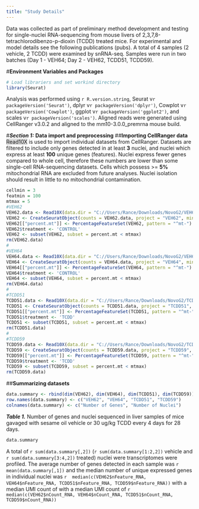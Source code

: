 ```yaml
---
title: "Study Details"
---
```


Data was collected as part of preliminary method development and testing for single-nuclei RNA-sequencing from mouse livers of 2,3,7,8-tetrachlorodibenzo-p-dioxin (TCDD) treated mice. For experimental and model details see the following publications (pubs). A total of 4 samples (2 vehicle, 2 TCDD) were examined by snRNA-seq. Samples were run in two batches (Day 1 - VEH64; Day 2 - VEH62, TCDD51, TCDD59).

#__Environment Variables and Packages__
```r
# Load librariers and set workind directory
library(Seurat)
```
Analysis was performed using `r R.version.string`, Seurat v`r packageVersion('Seurat')`, dplyr v`r packageVersion('dplyr')`, Cowplot v`r packageVersion('Cowplot')`, ggplot v`r packageVersion('ggplot2')`, and scales v`r packageVersion('scales')`. Aligned reads were generated using CellRanger v3.0.2 and aligned to the mm10-3.0.0_premrna mouse build. 

#*__Section 1:__* __Data import and preprocessing__
##__Importing CellRanger data__
<span style="background-color: #dbdbdb">Read10X</span> is used to import individual datasets from CellRanger. Datasets are filtered to include only genes detected in at least __3__ nuclei, and nuclei which express at least __100__ unique genes (features). Nuclei express fewer genes compared to whole cell, therefore these numbers are lower than some single-cell RNA-sequencing datasets. Cells which possess >= __5%__ mitochondrial RNA are excluded from future analyses. Nuclei isolation should result in little to no mitochondrial contamination.
```r
cellmin = 3
featmin = 100
mtmax = 5
#VEH62
VEH62.data <- Read10X(data.dir = "C://Users/Rance/Downloads/NovoG2/VEH62/outs/filtered_feature_bc_matrix/")
VEH62 <- CreateSeuratObject(counts = VEH62.data, project = "VEH62", min.cells = cellmin, min.features = featmin)
VEH62[["percent.mt"]] <- PercentageFeatureSet(VEH62, pattern = "^mt-")
VEH62$treatment <- 'CONTROL'
VEH62 <- subset(VEH62, subset = percent.mt < mtmax)
rm(VEH62.data)
#
#VEH64
VEH64.data <- Read10X(data.dir = "C://Users/Rance/Downloads/NovoG2/VEH64/outs/filtered_feature_bc_matrix/")
VEH64 <- CreateSeuratObject(counts = VEH64.data, project = "VEH64", min.cells = cellmin, min.features = featmin) 
VEH64[["percent.mt"]] <- PercentageFeatureSet(VEH64, pattern = "^mt-")
VEH64$treatment <- 'CONTROL'
VEH64 <- subset(VEH64, subset = percent.mt < mtmax)
rm(VEH64.data)
#
#TCDD51
TCDD51.data <- Read10X(data.dir = "C://Users/Rance/Downloads/NovoG2/TCDD51/outs/filtered_feature_bc_matrix/")
TCDD51 <- CreateSeuratObject(counts = TCDD51.data, project = "TCDD51", min.cells = cellmin, min.features = featmin) 
TCDD51[["percent.mt"]] <- PercentageFeatureSet(TCDD51, pattern = "^mt-")
TCDD51$treatment <- 'TCDD'
TCDD51 <- subset(TCDD51, subset = percent.mt < mtmax)
rm(TCDD51.data)
#
#TCDD59
TCDD59.data <- Read10X(data.dir = "C://Users/Rance/Downloads/NovoG2/TCDD59/outs/filtered_feature_bc_matrix/")
TCDD59 <- CreateSeuratObject(counts = TCDD59.data, project = "TCDD59", min.cells = cellmin, min.features = featmin) 
TCDD59[["percent.mt"]] <- PercentageFeatureSet(TCDD59, pattern = "^mt-")
TCDD59$treatment <- 'TCDD'
TCDD59 <- subset(TCDD59, subset = percent.mt < mtmax)
rm(TCDD59.data)
```

##__Summarizing datasets__
```r
data.summary <- rbind(dim(VEH62), dim(VEH64), dim(TCDD51), dim(TCDD59))
row.names(data.summary) <- c("VEH62", "VEH64", "TCDD51", "TCDD59")
colnames(data.summary) <- c("Number of Genes", "Number of Nuclei")
```

*__Table 1.__* Number of genes and nuclei sequenced in liver samples of mice gavaged with sesame oil vehicle or 30 ug/kg TCDD every 4 days for 28 days.
```r
data.summary
```
A total of `r sum(data.summary[,2])` (`r sum(data.summary[1:2,2])` vehicle and `r sum(data.summary[3:4,2])` treated) nuclei were transcriptomes were profiled. The average number of genes detected in each sample was `r mean(data.summary[,1])` and the median number of unique expressed genes in individual nuclei was `r  median(c(VEH62$nFeature_RNA, VEH64$nFeature_RNA, TCDD51$nFeature_RNA, TCDD59$nFeature_RNA))` with a median UMI count of with a median UMI count of `r median(c(VEH62$nCount_RNA, VEH64$nCount_RNA, TCDD51$nCount_RNA, TCDD59$nCount_RNA))`   
